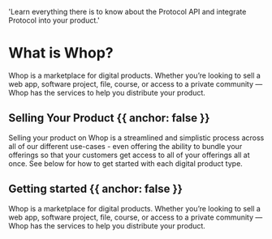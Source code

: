 
  'Learn everything there is to know about the Protocol API and integrate Protocol into your product.'

<HeroPattern />

# What is Whop?

Whop is a marketplace for digital products. Whether you’re looking to sell a web app, software project, file, course, or access to a private community — Whop has the services to help you distribute your product.

## Selling Your Product {{ anchor: false }}

Selling your product on Whop is a streamlined and simplistic process across all of our different use-cases - even offering the ability to bundle your offerings so that your customers get access to all of your offerings all at once. See below for how to get started with each digital product type.

## Getting started {{ anchor: false }}

Whop is a marketplace for digital products. Whether you’re looking to sell a web app, software project, file, course, or access to a private community — Whop has the services to help you distribute your product.

<Guides />